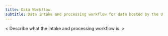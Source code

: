 ```yaml
---
title: Data Workflow
subtitle: Data intake and processing workflow for data hosted by the U.S. GHG Center
---
```


< Describe what the intake and processing workflow is. >